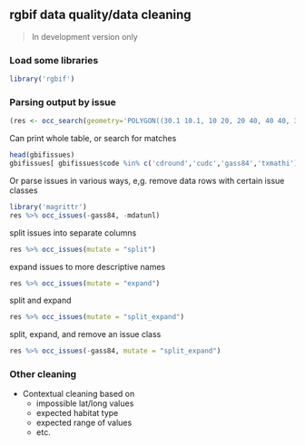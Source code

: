 ## rgbif data quality/data cleaning

> In development version only

### Load some libraries

```r
library('rgbif')
```

### Parsing output by issue

```r
(res <- occ_search(geometry='POLYGON((30.1 10.1, 10 20, 20 40, 40 40, 30.1 10.1))', limit = 50))
```

Can print whole table, or search for matches

```r
head(gbifissues)
gbifissues[ gbifissues$code %in% c('cdround','cudc','gass84','txmathi'), ]
```

Or parse issues in various ways, e,g. remove data rows with certain issue classes

```r
library('magrittr')
res %>% occ_issues(-gass84, -mdatunl)
```

split issues into separate columns

```r
res %>% occ_issues(mutate = "split")
```

expand issues to more descriptive names

```r
res %>% occ_issues(mutate = "expand")
```

split and expand

```r
res %>% occ_issues(mutate = "split_expand")
```

split, expand, and remove an issue class

```r
res %>% occ_issues(-gass84, mutate = "split_expand")
```


### Other cleaning

* Contextual cleaning based on 
  * impossible lat/long values
  * expected habitat type
  * expected range of values
  * etc.
  
